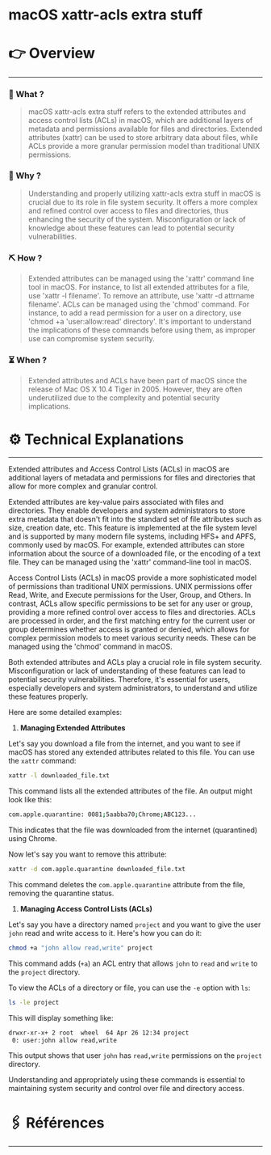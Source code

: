 # macOS xattr-acls extra stuff


# 👉 Overview

---

### 👀 What ?

> macOS xattr-acls extra stuff refers to the extended attributes and access control lists (ACLs) in macOS, which are additional layers of metadata and permissions available for files and directories. Extended attributes (xattr) can be used to store arbitrary data about files, while ACLs provide a more granular permission model than traditional UNIX permissions.
> 

### 🧐 Why ?

> Understanding and properly utilizing xattr-acls extra stuff in macOS is crucial due to its role in file system security. It offers a more complex and refined control over access to files and directories, thus enhancing the security of the system. Misconfiguration or lack of knowledge about these features can lead to potential security vulnerabilities.
> 

### ⛏️ How ?

> Extended attributes can be managed using the 'xattr' command line tool in macOS. For instance, to list all extended attributes for a file, use 'xattr -l filename'. To remove an attribute, use 'xattr -d attrname filename'. ACLs can be managed using the 'chmod' command. For instance, to add a read permission for a user on a directory, use 'chmod +a 'user:allow:read' directory'. It's important to understand the implications of these commands before using them, as improper use can compromise system security.
> 

### ⏳ When ?

> Extended attributes and ACLs have been part of macOS since the release of Mac OS X 10.4 Tiger in 2005. However, they are often underutilized due to the complexity and potential security implications.
> 

# ⚙️ Technical Explanations

---

Extended attributes and Access Control Lists (ACLs) in macOS are additional layers of metadata and permissions for files and directories that allow for more complex and granular control.

Extended attributes are key-value pairs associated with files and directories. They enable developers and system administrators to store extra metadata that doesn't fit into the standard set of file attributes such as size, creation date, etc. This feature is implemented at the file system level and is supported by many modern file systems, including HFS+ and APFS, commonly used by macOS. For example, extended attributes can store information about the source of a downloaded file, or the encoding of a text file. They can be managed using the 'xattr' command-line tool in macOS.

Access Control Lists (ACLs) in macOS provide a more sophisticated model of permissions than traditional UNIX permissions. UNIX permissions offer Read, Write, and Execute permissions for the User, Group, and Others. In contrast, ACLs allow specific permissions to be set for any user or group, providing a more refined control over access to files and directories. ACLs are processed in order, and the first matching entry for the current user or group determines whether access is granted or denied, which allows for complex permission models to meet various security needs. These can be managed using the 'chmod' command in macOS.

Both extended attributes and ACLs play a crucial role in file system security. Misconfiguration or lack of understanding of these features can lead to potential security vulnerabilities. Therefore, it's essential for users, especially developers and system administrators, to understand and utilize these features properly.

Here are some detailed examples:

1. **Managing Extended Attributes**

Let's say you download a file from the internet, and you want to see if macOS has stored any extended attributes related to this file. You can use the `xattr` command:

```bash
xattr -l downloaded_file.txt

```

This command lists all the extended attributes of the file. An output might look like this:

```bash
com.apple.quarantine: 0081;5aabba70;Chrome;ABC123...

```

This indicates that the file was downloaded from the internet (quarantined) using Chrome.

Now let's say you want to remove this attribute:

```bash
xattr -d com.apple.quarantine downloaded_file.txt

```

This command deletes the `com.apple.quarantine` attribute from the file, removing the quarantine status.

1. **Managing Access Control Lists (ACLs)**

Let's say you have a directory named `project` and you want to give the user `john` read and write access to it. Here's how you can do it:

```bash
chmod +a "john allow read,write" project

```

This command adds (`+a`) an ACL entry that allows `john` to `read` and `write` to the `project` directory.

To view the ACLs of a directory or file, you can use the `-e` option with `ls`:

```bash
ls -le project

```

This will display something like:

```bash
drwxr-xr-x+ 2 root  wheel  64 Apr 26 12:34 project
 0: user:john allow read,write

```

This output shows that user `john` has `read,write` permissions on the `project` directory.

Understanding and appropriately using these commands is essential to maintaining system security and control over file and directory access.

# 🖇️ Références

---